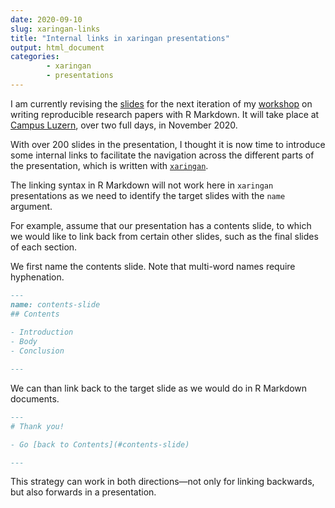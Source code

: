 ```yaml
---
date: 2020-09-10
slug: xaringan-links
title: "Internal links in xaringan presentations"
output: html_document
categories:
        - xaringan
        - presentations
---
```


I am currently revising the <a href="https://resulumit.com/teaching/rmd_workshop.html" target="_blank"> slides</a> for the next iteration of my [workshop](ttps://resulumit.com/blog/rmd-workshop.html) on  writing reproducible research papers with R Markdown. It will take place at <a href="https://www.campus-luzern.ch/" target="_blank">Campus Luzern</a>, over two full days, in November 2020.

With over 200 slides in the presentation, I thought it is now time to introduce some internal links to facilitate the navigation across the different parts of the presentation, which is written with <a href="https://github.com/yihui/xaringan" target="_blank">`xaringan`</a>.

The linking syntax in R Markdown will not work here in `xaringan` presentations as we need to identify the target slides with the `name` argument. 

For example, assume that our presentation has a contents slide, to which we would like to link back from certain other slides, such as the final slides of each section.

We first name the contents slide. Note that multi-word names require hyphenation.

```md
---
name: contents-slide
## Contents
        
- Introduction
- Body
- Conclusion

---
```

We can than link back to the target slide as we would do in R Markdown documents.

```md
---
# Thank you!

- Go [back to Contents](#contents-slide)

---
```

This strategy can work in both directions---not only for linking backwards, but also forwards in a presentation.